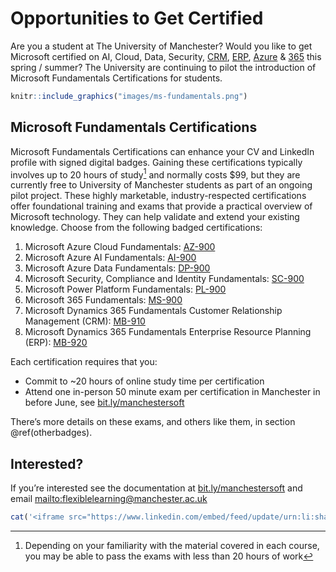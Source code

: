 # Opportunities to Get Certified {#mancrosoft}

Are you a student at The University of Manchester? Would you like to get Microsoft certified on AI, Cloud, Data, Security, [CRM](https://en.wikipedia.org/wiki/Customer_relationship_management), [ERP](https://en.wikipedia.org/wiki/Enterprise_resource_planning), [Azure](https://en.wikipedia.org/wiki/Microsoft_Azure) & [365](https://en.wikipedia.org/wiki/Enterprise_resource_planning) this spring / summer? The University are continuing to pilot the introduction of Microsoft Fundamentals Certifications for students. 

```r
knitr::include_graphics("images/ms-fundamentals.png")
```

## Microsoft Fundamentals Certifications

Microsoft Fundamentals Certifications can enhance your CV and LinkedIn profile with signed digital badges. Gaining these certifications typically involves up to 20 hours of study^[Depending on your familiarity with the material covered in each course, you may be able to pass the exams with less than 20 hours of work] and normally costs $99, but they are currently free to University of Manchester students as part of an ongoing pilot project. These highly marketable, industry-respected certifications offer foundational training and exams that provide a practical overview of Microsoft technology. They can help validate and extend your existing knowledge. Choose from the following badged certifications:

1. Microsoft Azure Cloud Fundamentals: [AZ-900](https://learn.microsoft.com/en-us/credentials/certifications/azure-fundamentals/)
1. Microsoft Azure AI Fundamentals: [AI-900](https://learn.microsoft.com/en-us/credentials/certifications/azure-ai-fundamentals/)
1. Microsoft Azure Data Fundamentals: [DP-900](https://learn.microsoft.com/en-us/credentials/certifications/azure-data-fundamentals/)
1. Microsoft Security, Compliance and Identity Fundamentals: [SC-900](https://learn.microsoft.com/en-us/credentials/certifications/security-compliance-and-identity-fundamentals/)
1. Microsoft Power Platform Fundamentals: [PL-900](https://learn.microsoft.com/en-us/credentials/certifications/power-platform-fundamentals)
1. Microsoft 365 Fundamentals: [MS-900](https://learn.microsoft.com/en-us/credentials/certifications/microsoft-365-fundamentals)
1. Microsoft Dynamics 365 Fundamentals Customer Relationship Management (CRM): [MB-910](https://learn.microsoft.com/en-us/credentials/certifications/d365-fundamentals-customer-engagement-apps-crm)
1. Microsoft Dynamics 365 Fundamentals Enterprise Resource Planning (ERP): [MB-920](https://learn.microsoft.com/en-us/credentials/certifications/d365-fundamentals-finance-and-operations-apps-erp)

Each certification requires that you:

*  Commit to ~20 hours of online study time per certification 
* Attend one in-person 50 minute exam per certification in Manchester in before June, see [bit.ly/manchestersoft](https://bit.ly/manchestersoft)

There's more details on these exams, and others like them, in section \@ref(otherbadges).

## Interested?

If you're interested see the documentation at [bit.ly/manchestersoft](https://bit.ly/manchestersoft) and email [mailto:flexiblelearning@manchester.ac.uk](flexiblelearning@manchester.ac.uk)

```r
cat('<iframe src="https://www.linkedin.com/embed/feed/update/urn:li:share:7311025084108865536?collapsed=1" height="399" width="504" frameborder="0" allowfullscreen="" title="Embedded post"></iframe>')
```

